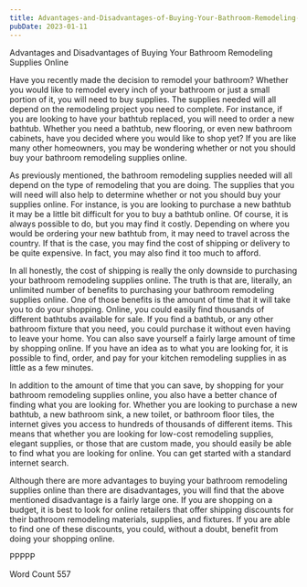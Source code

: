 ```yaml
---
title: Advantages-and-Disadvantages-of-Buying-Your-Bathroom-Remodeling-Supplies-Online
pubDate: 2023-01-11
---
```


Advantages and Disadvantages of Buying Your Bathroom Remodeling Supplies Online

Have you recently made the decision to remodel your bathroom?  Whether you would like to remodel every inch of your bathroom or just a small portion of it, you will need to buy supplies. The supplies needed will all depend on the remodeling project you need to complete.  For instance, if you are looking to have your bathtub replaced, you will need to order a new bathtub.  Whether you need a bathtub, new flooring, or even new bathroom cabinets, have you decided where you would like to shop yet?  If you are like many other homeowners, you may be wondering whether or not you should buy your bathroom remodeling supplies online.

As previously mentioned, the bathroom remodeling supplies needed will all depend on the type of remodeling that you are doing.  The supplies that you will need will also help to determine whether or not you should buy your supplies online. For instance, is you are looking to purchase a new bathtub it may be a little bit difficult for you to buy a bathtub online.  Of course, it is always possible to do, but you may find it costly.  Depending on where you would be ordering your new bathtub from, it may need to travel across the country.  If that is the case, you may find the cost of shipping or delivery to be quite expensive.  In fact, you may also find it too much to afford.  

In all honestly, the cost of shipping is really the only downside to purchasing your bathroom remodeling supplies online.  The truth is that are, literally, an unlimited number of benefits to purchasing your bathroom remodeling supplies online. One of those benefits is the amount of time that it will take you to do your shopping. Online, you could easily find thousands of different bathtubs available for sale.  If you find a bathtub, or any other bathroom fixture that you need, you could purchase it without even having to leave your home.  You can also save yourself a fairly large amount of time by shopping online.  If you have an idea as to what you are looking for, it is possible to find, order, and pay for your kitchen remodeling supplies in as little as a few minutes.

In addition to the amount of time that you can save, by shopping for your bathroom remodeling supplies online, you also have a better chance of finding what you are looking for. Whether you are looking to purchase a new bathtub, a new bathroom sink, a new toilet, or bathroom floor tiles, the internet gives you access to hundreds of thousands of different items.  This means that whether you are looking for low-cost remodeling supplies, elegant supplies, or those that are custom made, you should easily be able to find what you are looking for online.  You can get started with a standard internet search.

Although there are more advantages to buying your bathroom remodeling supplies online than there are disadvantages, you will find that the above mentioned disadvantage is a fairly large one. If you are shopping on a budget, it is best to look for online retailers that offer shipping discounts for their bathroom remodeling materials, supplies, and fixtures.  If you are able to find one of these discounts, you could, without a doubt, benefit from doing your shopping online.

PPPPP

Word Count 557